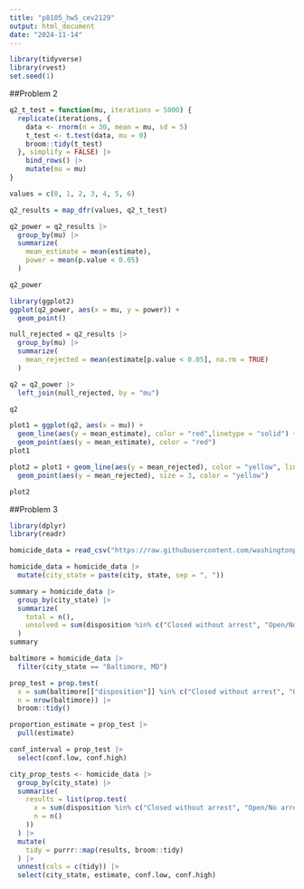 ```yaml
---
title: "p8105_hw5_cev2129"
output: html_document
date: "2024-11-14"
---
```


```r
library(tidyverse)
library(rvest)
set.seed(1)
``` 

##Problem 2

```r
q2_t_test = function(mu, iterations = 5000) { 
  replicate(iterations, {
    data <- rnorm(n = 30, mean = mu, sd = 5)
    t_test <- t.test(data, mu = 0) 
    broom::tidy(t_test)  
  }, simplify = FALSE) |>
    bind_rows() |>
    mutate(mu = mu)
}

values = c(0, 1, 2, 3, 4, 5, 6) 

q2_results = map_dfr(values, q2_t_test) 

q2_power = q2_results |>
  group_by(mu) |>
  summarize(
    mean_estimate = mean(estimate),
    power = mean(p.value < 0.05)
  )

q2_power
```

```r
library(ggplot2)
ggplot(q2_power, aes(x = mu, y = power)) + 
  geom_point()
```

```r
null_rejected = q2_results |>
  group_by(mu) |>
  summarize(
    mean_rejected = mean(estimate[p.value < 0.05], na.rm = TRUE)  
  )

q2 = q2_power |>
  left_join(null_rejected, by = "mu")

q2
```

```r
plot1 = ggplot(q2, aes(x = mu)) +
  geom_line(aes(y = mean_estimate), color = "red",linetype = "solid") +
  geom_point(aes(y = mean_estimate), color = "red")
plot1

plot2 = plot1 + geom_line(aes(y = mean_rejected), color = "yellow", linetype = "dashed") +
  geom_point(aes(y = mean_rejected), size = 3, color = "yellow") 

plot2
```
##Problem 3
```r
library(dplyr)
library(readr)

homicide_data = read_csv("https://raw.githubusercontent.com/washingtonpost/data-homicides/refs/heads/master/homicide-data.csv")

homicide_data = homicide_data |>
  mutate(city_state = paste(city, state, sep = ", "))

summary = homicide_data |>
  group_by(city_state) |>
  summarize(
    total = n(),  
    unsolved = sum(disposition %in% c("Closed without arrest", "Open/No arrest"))  
  )
summary
``` 

```r
baltimore = homicide_data |>
  filter(city_state == "Baltimore, MD")

prop_test = prop.test(
  x = sum(baltimore[["disposition"]] %in% c("Closed without arrest", "Open/No arrest")), 
  n = nrow(baltimore)) |>
  broom::tidy() 

proportion_estimate = prop_test |>
  pull(estimate) 

conf_interval = prop_test |>
  select(conf.low, conf.high)
```

```r
city_prop_tests <- homicide_data |>
  group_by(city_state) |>
  summarise(
    results = list(prop.test(
      x = sum(disposition %in% c("Closed without arrest", "Open/No arrest")),
      n = n()
    ))
  ) |>
  mutate(
    tidy = purrr::map(results, broom::tidy)
  ) |>
  unnest(cols = c(tidy)) |>
  select(city_state, estimate, conf.low, conf.high)
``` 


